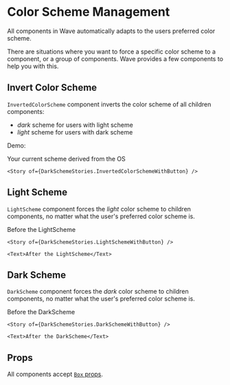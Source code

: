 
<Meta of={DarkSchemeStories} />

# Color Scheme Management

All components in Wave automatically adapts to the users preferred color scheme.

There are situations where you want to force a specific color scheme to a component, or a group of components.
Wave provides a few components to help you with this.

## Invert Color Scheme

`InvertedColorScheme` component inverts the color scheme of all children components:

-   _dark_ scheme for users with light scheme
-   _light_ scheme for users with dark scheme

Demo:

<Box className='wave'>
    <Text>Your current scheme derived from the OS</Text>

    <Story of={DarkSchemeStories.InvertedColorSchemeWithButton} />
</Box>

<Source of={DarkSchemeStories.InvertedColorSchemeWithButton} />

## Light Scheme

`LightScheme` component forces the _light_ color scheme to children components, no matter what the user's preferred color scheme is.

<BoxWithSchemeToggle>
    <Text>Before the LightScheme</Text>

    <Story of={DarkSchemeStories.LightSchemeWithButton} />

    <Text>After the LightScheme</Text>
</BoxWithSchemeToggle>

<Source of={DarkSchemeStories.LightSchemeWithButton} />


## Dark Scheme

`DarkScheme` component forces the _dark_ color scheme to children components, no matter what the user's preferred color scheme is.

<BoxWithSchemeToggle>
    <Text>Before the DarkScheme</Text>

    <Story of={DarkSchemeStories.DarkSchemeWithButton} />

    <Text>After the DarkScheme</Text>
</BoxWithSchemeToggle>

<Source of={DarkSchemeStories.DarkSchemeWithButton} />

## Props

All components accept [`Box` props](/docs/components-box--docs).